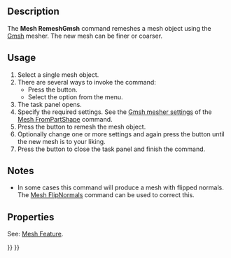 <languages/>
<translate>

<!--T:7-->
{{Docnav
|[[Mesh_FromPartShape|FromPartShape]]
|[[Mesh_Evaluation|Evaluation]]
|[[Mesh_Workbench|Mesh]]
|IconL=Mesh_FromPartShape.svg
|IconR=Mesh_Evaluation.svg
|IconC=Workbench_Mesh.svg
}}

<!--T:1-->
{{GuiCommand
|Name=Mesh RemeshGmsh
|MenuLocation=Meshes → Refinement
|Workbenches=[[Mesh_Workbench|Mesh]]
|Version=0.19
|SeeAlso=[[Mesh_FromPartShape|Mesh FromPartShape]]
}}

==Description== <!--T:2-->

<!--T:3-->
The '''Mesh RemeshGmsh''' command remeshes a mesh object using the [https://gmsh.info/ Gmsh] mesher. The new mesh can be finer or coarser.

==Usage== <!--T:4-->

<!--T:8-->
# Select a single mesh object.
# There are several ways to invoke the command:
#* Press the {{Button|[[Image:Mesh_RemeshGmsh.svg|16px]] [[Mesh_RemeshGmsh|Refinement]]}} button.
#* Select the {{MenuCommand|Meshes → [[Image:Mesh_RemeshGmsh.svg|16px]] Refinement}} option from the menu.
# The {{MenuCommand|Remesh by Gmsh}} task panel opens.
# Specify the required settings. See the [[Mesh_FromPartShape#Gmsh_mesher|Gmsh mesher settings]] of the [[Mesh_FromPartShape|Mesh FromPartShape]] command.
# Press the {{Button|Apply}} button to remesh the mesh object.
# Optionally change one or more settings and again press the {{Button|Apply}} button until the new mesh is to your liking.
# Press the {{Button|Close}} button to close the task panel and finish the command.

==Notes== <!--T:9-->

<!--T:10-->
* In some cases this command will produce a mesh with flipped normals. The [[Mesh_FlipNormals|Mesh FlipNormals]] command can be used to correct this.

==Properties== <!--T:11-->

<!--T:12-->
See: [[Mesh_Feature|Mesh Feature]].


<!--T:13-->
{{Docnav
|[[Mesh_FromPartShape|FromPartShape]]
|[[Mesh_Evaluation|Evaluation]]
|[[Mesh_Workbench|Mesh]]
|IconL=Mesh_FromPartShape.svg
|IconR=Mesh_Evaluation.svg
|IconC=Workbench_Mesh.svg
}}

</translate>
{{Mesh Tools navi{{#translation:}}}}
{{Userdocnavi{{#translation:}}}}
{{clear}}